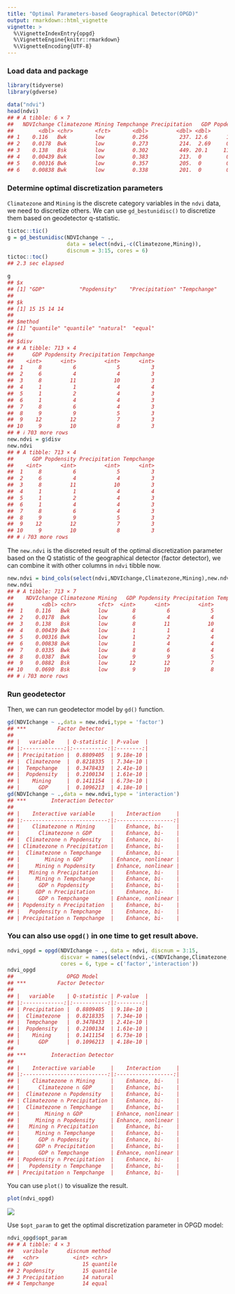 ```yaml
---
title: "Optimal Parameters-based Geographical Detector(OPGD)"
output: rmarkdown::html_vignette
vignette: >
  %\VignetteIndexEntry{opgd}
  %\VignetteEngine{knitr::rmarkdown}
  %\VignetteEncoding{UTF-8}
---
```




### Load data and package


``` r
library(tidyverse)
library(gdverse)

data("ndvi")
head(ndvi)
## # A tibble: 6 × 7
##   NDVIchange Climatezone Mining Tempchange Precipitation   GDP Popdensity
##        <dbl> <chr>       <fct>       <dbl>         <dbl> <dbl>      <dbl>
## 1    0.116   Bwk         low         0.256          237. 12.6      1.45  
## 2    0.0178  Bwk         low         0.273          214.  2.69     0.801 
## 3    0.138   Bsk         low         0.302          449. 20.1     11.5   
## 4    0.00439 Bwk         low         0.383          213.  0        0.0462
## 5    0.00316 Bwk         low         0.357          205.  0        0.0748
## 6    0.00838 Bwk         low         0.338          201.  0        0.549
```

### Determine optimal discretization parameters

`Climatezone` and `Mining` is the discrete category variables in the `ndvi` data, we need to discretize others. We can use `gd_bestunidisc()` to discretize them based on geodetector q-statistic.


``` r
tictoc::tic()
g = gd_bestunidisc(NDVIchange ~ .,
                   data = select(ndvi,-c(Climatezone,Mining)),
                   discnum = 3:15, cores = 6)
tictoc::toc()
## 2.3 sec elapsed
```


``` r
g
## $x
## [1] "GDP"           "Popdensity"    "Precipitation" "Tempchange"   
## 
## $k
## [1] 15 15 14 14
## 
## $method
## [1] "quantile" "quantile" "natural"  "equal"   
## 
## $disv
## # A tibble: 713 × 4
##      GDP Popdensity Precipitation Tempchange
##    <int>      <int>         <int>      <int>
##  1     8          6             5          3
##  2     6          4             4          3
##  3     8         11            10          3
##  4     1          1             4          4
##  5     1          2             4          3
##  6     1          4             4          3
##  7     8          6             4          3
##  8     9          9             5          3
##  9    12         12             7          3
## 10     9         10             8          3
## # ℹ 703 more rows
new.ndvi = g$disv
new.ndvi
## # A tibble: 713 × 4
##      GDP Popdensity Precipitation Tempchange
##    <int>      <int>         <int>      <int>
##  1     8          6             5          3
##  2     6          4             4          3
##  3     8         11            10          3
##  4     1          1             4          4
##  5     1          2             4          3
##  6     1          4             4          3
##  7     8          6             4          3
##  8     9          9             5          3
##  9    12         12             7          3
## 10     9         10             8          3
## # ℹ 703 more rows
```

The `new.ndvi` is the discreted result of the optimal discretization parameter based on the Q statistic of the geographical detector (factor detector), we can combine it with other columns in `ndvi` tibble now.


``` r
new.ndvi = bind_cols(select(ndvi,NDVIchange,Climatezone,Mining),new.ndvi)
new.ndvi
## # A tibble: 713 × 7
##    NDVIchange Climatezone Mining   GDP Popdensity Precipitation Tempchange
##         <dbl> <chr>       <fct>  <int>      <int>         <int>      <int>
##  1    0.116   Bwk         low        8          6             5          3
##  2    0.0178  Bwk         low        6          4             4          3
##  3    0.138   Bsk         low        8         11            10          3
##  4    0.00439 Bwk         low        1          1             4          4
##  5    0.00316 Bwk         low        1          2             4          3
##  6    0.00838 Bwk         low        1          4             4          3
##  7    0.0335  Bwk         low        8          6             4          3
##  8    0.0387  Bwk         low        9          9             5          3
##  9    0.0882  Bsk         low       12         12             7          3
## 10    0.0690  Bsk         low        9         10             8          3
## # ℹ 703 more rows
```

### Run geodetector

Then, we can run geodetector model by `gd()` function.


``` r
gd(NDVIchange ~ .,data = new.ndvi,type = 'factor')
## ***          Factor Detector            
## 
## |   variable    | Q-statistic | P-value  |
## |:-------------:|:-----------:|:--------:|
## | Precipitation |  0.8809405  | 9.18e-10 |
## |  Climatezone  |  0.8218335  | 7.34e-10 |
## |  Tempchange   |  0.3478433  | 2.41e-10 |
## |  Popdensity   |  0.2100134  | 1.61e-10 |
## |    Mining     |  0.1411154  | 6.73e-10 |
## |      GDP      |  0.1096213  | 4.18e-10 |
gd(NDVIchange ~ .,data = new.ndvi,type = 'interaction')
## ***        Interaction Detector         
## 
## |    Interactive variable     |    Interaction     |
## |:---------------------------:|:------------------:|
## |    Climatezone ∩ Mining     |    Enhance, bi-    |
## |      Climatezone ∩ GDP      |    Enhance, bi-    |
## |  Climatezone ∩ Popdensity   |    Enhance, bi-    |
## | Climatezone ∩ Precipitation |    Enhance, bi-    |
## |  Climatezone ∩ Tempchange   |    Enhance, bi-    |
## |        Mining ∩ GDP         | Enhance, nonlinear |
## |     Mining ∩ Popdensity     | Enhance, nonlinear |
## |   Mining ∩ Precipitation    |    Enhance, bi-    |
## |     Mining ∩ Tempchange     |    Enhance, bi-    |
## |      GDP ∩ Popdensity       |    Enhance, bi-    |
## |     GDP ∩ Precipitation     |    Enhance, bi-    |
## |      GDP ∩ Tempchange       | Enhance, nonlinear |
## | Popdensity ∩ Precipitation  |    Enhance, bi-    |
## |   Popdensity ∩ Tempchange   |    Enhance, bi-    |
## | Precipitation ∩ Tempchange  |    Enhance, bi-    |
```

### You can also use `opgd()` in one time to get result above.


``` r
ndvi_opgd = opgd(NDVIchange ~ ., data = ndvi, discnum = 3:15,
                 discvar = names(select(ndvi,-c(NDVIchange,Climatezone,Mining))),
                 cores = 6, type = c('factor','interaction'))
ndvi_opgd
##                 OPGD Model                  
## ***          Factor Detector            
## 
## |   variable    | Q-statistic | P-value  |
## |:-------------:|:-----------:|:--------:|
## | Precipitation |  0.8809405  | 9.18e-10 |
## |  Climatezone  |  0.8218335  | 7.34e-10 |
## |  Tempchange   |  0.3478433  | 2.41e-10 |
## |  Popdensity   |  0.2100134  | 1.61e-10 |
## |    Mining     |  0.1411154  | 6.73e-10 |
## |      GDP      |  0.1096213  | 4.18e-10 |
## 
## ***        Interaction Detector         
## 
## |    Interactive variable     |    Interaction     |
## |:---------------------------:|:------------------:|
## |    Climatezone ∩ Mining     |    Enhance, bi-    |
## |      Climatezone ∩ GDP      |    Enhance, bi-    |
## |  Climatezone ∩ Popdensity   |    Enhance, bi-    |
## | Climatezone ∩ Precipitation |    Enhance, bi-    |
## |  Climatezone ∩ Tempchange   |    Enhance, bi-    |
## |        Mining ∩ GDP         | Enhance, nonlinear |
## |     Mining ∩ Popdensity     | Enhance, nonlinear |
## |   Mining ∩ Precipitation    |    Enhance, bi-    |
## |     Mining ∩ Tempchange     |    Enhance, bi-    |
## |      GDP ∩ Popdensity       |    Enhance, bi-    |
## |     GDP ∩ Precipitation     |    Enhance, bi-    |
## |      GDP ∩ Tempchange       | Enhance, nonlinear |
## | Popdensity ∩ Precipitation  |    Enhance, bi-    |
## |   Popdensity ∩ Tempchange   |    Enhance, bi-    |
## | Precipitation ∩ Tempchange  |    Enhance, bi-    |
```

You can use `plot()` to visualize the result.


``` r
plot(ndvi_opgd)
```

![](../man/figures/opgd/opgd_plot-1.png)

Use `$opt_param` to get the optimal discretization parameter in OPGD model:


``` r
ndvi_opgd$opt_param
## # A tibble: 4 × 3
##   varibale      discnum method  
##   <chr>           <int> <chr>   
## 1 GDP                15 quantile
## 2 Popdensity         15 quantile
## 3 Precipitation      14 natural 
## 4 Tempchange         14 equal
```
